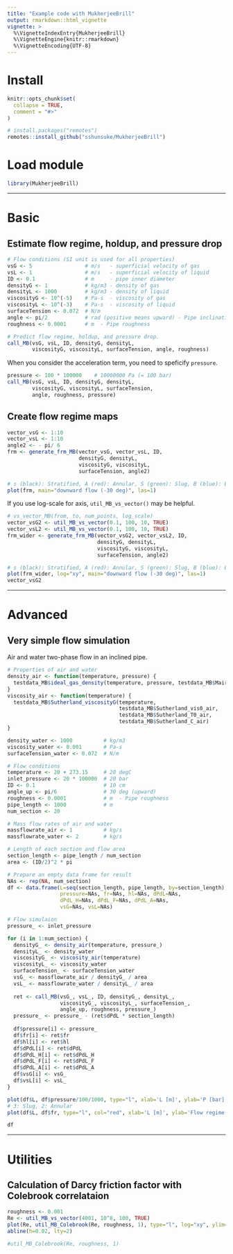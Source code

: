 ```yaml
---
title: "Example code with MukherjeeBrill"
output: rmarkdown::html_vignette
vignette: >
  %\VignetteIndexEntry{MukherjeeBrill}
  %\VignetteEngine{knitr::rmarkdown}
  %\VignetteEncoding{UTF-8}
---
```


# Install

```r
knitr::opts_chunk$set(
  collapse = TRUE,
  comment = "#>"
)
```

```r
# install.packages("remotes")
remotes::install_github("sshunsuke/MukherjeeBrill")
```


# Load module

```r
library(MukherjeeBrill)
```

----

# Basic

## Estimate flow regime, holdup, and pressure drop

```r
# Flow conditions (SI unit is used for all properties)
vsG <- 5                 # m/s   - superficial velocity of gas
vsL <- 1                 # m/s   - superficial velocity of liquid
ID <- 0.1                # m     - pipe inner diameter
densityG <- 1            # kg/m3 - density of gas
densityL <- 1000         # kg/m3 - density of liquid 
viscosityG <- 10^(-5)    # Pa-s  - viscosity of gas
viscosityL <- 10^(-3)    # Pa-s  - viscosity of liquid
surfaceTension <- 0.072  # N/m
angle <- pi/2            # rad (positive means upward) - Pipe inclination 
roughness <- 0.0001      # m  - Pipe roughness
```

```r
# Predict flow regime, holdup, and pressure drop. 
call_MB(vsG, vsL, ID, densityG, densityL,
        viscosityG, viscosityL, surfaceTension, angle, roughness)
```

When you consider the acceleration term, you need to speficify `pressure`. 

```r
pressure <- 100 * 100000    # 10000000 Pa (= 100 bar)
call_MB(vsG, vsL, ID, densityG, densityL,
        viscosityG, viscosityL, surfaceTension,
        angle, roughness, pressure)
```

## Create flow regime maps

```r
vector_vsG <- 1:10
vector_vsL <- 1:10
angle2 <- - pi/ 6
frm <- generate_frm_MB(vector_vsG, vector_vsL, ID,
                       densityG, densityL,
                       viscosityG, viscosityL,
                       surfaceTension, angle2)

# s (black): Stratified, A (red): Annular, S (green): Slug, B (blue): Bubble
plot(frm, main="downward flow (-30 deg)", las=1)
```

If you use log-scale for axis, `util_MB_vs_vector()` may be helpful.

```r
# vs_vector_MB(from, to, num_points, log_scale)
vector_vsG2 <- util_MB_vs_vector(0.1, 100, 10, TRUE)
vector_vsL2 <- util_MB_vs_vector(0.1, 100, 10, TRUE)
frm_wider <- generate_frm_MB(vector_vsG2, vector_vsL2, ID,
                             densityG, densityL,
                             viscosityG, viscosityL,
                             surfaceTension, angle2)

# s (black): Stratified, A (red): Annular, S (green): Slug, B (blue): Bubble
plot(frm_wider, log="xy", main="downward flow (-30 deg)", las=1)
vector_vsG2
```

----

# Advanced

## Very simple flow simulation

Air and water two-phase flow in an inclined pipe. 

```r
# Properties of air and water
density_air <- function(temperature, pressure) {
  testdata_MB$ideal_gas_density(temperature, pressure, testdata_MB$Mair)
}
viscosity_air <- function(temperature) {
  testdata_MB$Sutherland_viscosityG(temperature,
                                    testdata_MB$Sutherland_vis0_air,
                                    testdata_MB$Sutherland_T0_air,
                                    testdata_MB$Sutherland_C_air)
}

density_water <- 1000          # kg/m3
viscosity_water <- 0.001       # Pa-s
surfaceTension_water <- 0.072  # N/m
```

```r
# Flow conditions
temperature <- 20 + 273.15     # 20 degC
inlet_pressure <- 20 * 100000  # 20 bar
ID <- 0.1                      # 10 cm
angle_up <- pi/6               # 30 deg (upward)
roughness <- 0.0001            # m  - Pipe roughness
pipe_length <- 1000            # m
num_section <- 20

# Mass flow rates of air and water
massflowrate_air <- 1          # kg/s
massflowrate_water <- 2        # kg/s
```

```r
# Length of each section and flow area
section_length <- pipe_length / num_section
area <- (ID/2)^2 * pi

# Prepare an empty data frame for result
NAs <- rep(NA, num_section)
df <- data.frame(L=seq(section_length, pipe_length, by=section_length),
                 pressure=NAs, fr=NAs, hl=NAs, dPdL=NAs,
                 dPdL_H=NAs, dPdL_F=NAs, dPdL_A=NAs,
                 vsG=NAs, vsL=NAs)

# Flow simulaion
pressure_ <- inlet_pressure

for (i in 1:num_section) {
  densityG_ <- density_air(temperature, pressure_)
  densityL_ <- density_water
  viscosityG_ <- viscosity_air(temperature)
  viscosityL_ <- viscosity_water
  surfaceTension_ <- surfaceTension_water
  vsG_ <- massflowrate_air / densityG_ / area
  vsL_ <- massflowrate_water / densityL_ / area
  
  ret <- call_MB(vsG_, vsL_, ID, densityG_, densityL_,
                 viscosityG_, viscosityL_, surfaceTension_,
                 angle_up, roughness, pressure_)
  pressure_ <- pressure_ - (ret$dPdL * section_length)
  
  df$pressure[i] <- pressure_
  df$fr[i] <- ret$fr
  df$hl[i] <- ret$hl
  df$dPdL[i] <- ret$dPdL
  df$dPdL_H[i] <- ret$dPdL_H
  df$dPdL_F[i] <- ret$dPdL_F
  df$dPdL_A[i] <- ret$dPdL_A
  df$vsG[i] <- vsG_
  df$vsL[i] <- vsL_
}

plot(df$L, df$pressure/100/1000, type="l", xlab='L [m]', ylab='P [bar]', las=1)
# 3: Slug, 2: Annular
plot(df$L, df$fr, type="l", col="red", xlab='L [m]', ylab='Flow regime', las=1)

df
```



----

# Utilities

## Calculation of Darcy friction factor with Colebrook correlataion

```r
roughness <- 0.001
Re <- util_MB_vs_vector(4001, 10^8, 100, TRUE)
plot(Re, util_MB_Colebrook(Re, roughness, 1), type="l", log="xy", ylim=c(0.01,0.1), ylab="fD", las=1)
abline(h=0.02, lty=2)

#util_MB_Colebrook(Re, roughness, 1)

```



